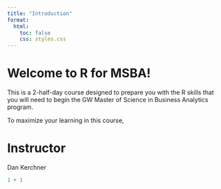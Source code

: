 ```yaml
---
title: "Introduction"
format:
  html:
    toc: false
    css: styles.css
---
```


# Welcome to R for MSBA!

This is a 2-half-day course designed to prepare you with the R skills that you will need to begin the GW Master of Science in Business Analytics program.

To maximize your learning in this course, 

# Instructor

Dan Kerchner

```r
1 + 1
```

